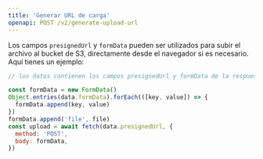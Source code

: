 ```yaml
---
title: 'Generar URL de carga'
openapi: POST /v2/generate-upload-url
---
```


Los campos `presignedUrl` y `formData` pueden ser utilizados para subir el archivo al bucket de S3, directamente desde el navegador si es necesario. Aquí tienes un ejemplo:

```js
// los datos contienen los campos presignedUrl y formData de la respuesta

const formData = new FormData()
Object.entries(data.formData).forEach(([key, value]) => {
  formData.append(key, value)
})
formData.append('file', file)
const upload = await fetch(data.presignedUrl, {
  method: 'POST',
  body: formData,
})
```
